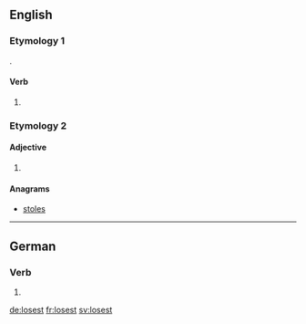 {{also|lösest}}
==English==

===Etymology 1===
{{suffix|lose|est|lang=en}}.

====Verb====
{{head|en|verb form}}

# {{en-archaic second-person singular of|lose|lang=en}}

===Etymology 2===

====Adjective====
{{head|en|adjective}}

# {{misspelling of|loosest|lang=en}}

====Anagrams====
* [[stoles#English|stoles]]

----

==German==

===Verb===
{{head|de|verb form}}

# {{de-verb form of|losen|2|s|k1}}

[[de:losest]]
[[fr:losest]]
[[sv:losest]]